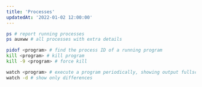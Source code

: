 ```yaml
---
title: 'Processes'
updatedAt: '2022-01-02 12:00:00'
---
```


```bash
ps # report running processes
ps auxww # all processes with extra details

pidof <program> # find the process ID of a running program
kill <program> # kill program
kill -9 <program> # force kill

watch <program> # execute a program periodically, showing output fullscreen
watch -d # show only differences
```
